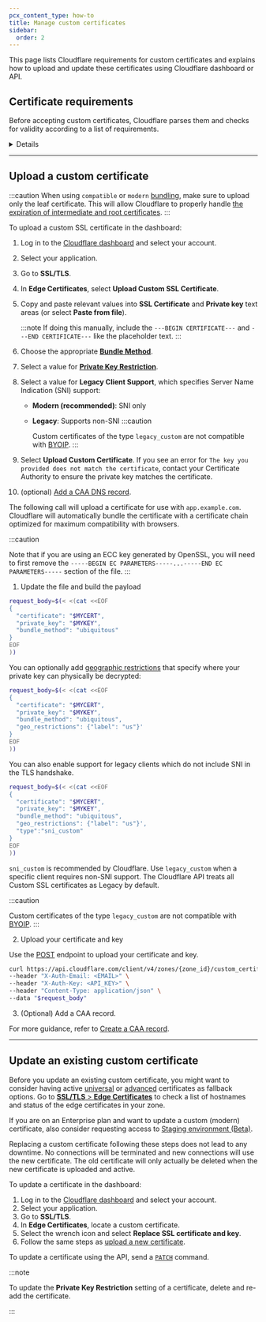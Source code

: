 ```yaml
---
pcx_content_type: how-to
title: Manage custom certificates
sidebar:
  order: 2
---
```



This page lists Cloudflare requirements for custom certificates and explains how to upload and update these certificates using Cloudflare dashboard or API.

## Certificate requirements

Before accepting custom certificates, Cloudflare parses them and checks for validity according to a list of requirements.

<Details header="Full list of requirements">

Each custom certificate you upload must:

- Be encoded in PEM format (PEM, PKCS#7, or PKCS#12). See [Converting Using OpenSSL](https://www.sslshopper.com/article-most-common-openssl-commands.html) for conversion examples.
- Not have a [key file password](/ssl/edge-certificates/custom-certificates/remove-file-key-password/).
- Not be expiring in less than 14 days from time of upload.
- Have a subject alternative name (SAN) matching at least one hostname in the zone where it is being uploaded.
- Use a private key greater than or equal to a minimum length. Currently, 2048 bit for RSA and 225 bit for ECDSA.
- Be publicly trusted by a major browser. This does not apply for certificates that specify `User Defined` as their [bundling methodology](/ssl/edge-certificates/custom-certificates/bundling-methodologies/).
- Be one of the following certificate types:

  - Unified Communications Certificates (UCC)
  - Extended Validation (EV)
  - Domain Validated (DV)
  - Organization Validated (OV)

</Details>

---

## Upload a custom certificate

:::caution
When using `compatible` or `modern` [bundling](/ssl/edge-certificates/custom-certificates/bundling-methodologies), make sure to upload only the leaf certificate. This will allow Cloudflare to properly handle [the expiration of intermediate and root certificates](/ssl/edge-certificates/custom-certificates/bundling-methodologies/#intermediate-and-root-certificates).
:::

<Tabs syncKey="dashPlusAPI"> <TabItem label="Dashboard">

To upload a custom SSL certificate in the dashboard:

1. Log in to the [Cloudflare dashboard](https://dash.cloudflare.com) and select your account.

2. Select your application.

3. Go to **SSL/TLS**.

4. In **Edge Certificates**, select **Upload Custom SSL Certificate**.

5. Copy and paste relevant values into **SSL Certificate** and **Private key** text areas (or select **Paste from file**).

   :::note
   If doing this manually, include the `---BEGIN CERTIFICATE---` and `---END CERTIFICATE---` like the placeholder text.
   :::

6. Choose the appropriate [**Bundle Method**](/ssl/edge-certificates/custom-certificates/bundling-methodologies/).

7. Select a value for [**Private Key Restriction**](/ssl/edge-certificates/custom-certificates/#geo-key-manager-private-key-restriction).

8. Select a value for **Legacy Client Support**, which specifies <GlossaryTooltip term="Server Name Indication (SNI)" link="/ssl/reference/browser-compatibility/#non-sni-support">Server Name Indication (SNI)</GlossaryTooltip> support:

   - **Modern (recommended)**: SNI only
   - **Legacy**: Supports non-SNI
     :::caution

     Custom certificates of the type `legacy_custom` are not compatible with [BYOIP](/byoip/).
     :::

9. Select **Upload Custom Certificate**. If you see an error for `The key you provided does not match the certificate`, contact your Certificate Authority to ensure the private key matches the certificate.

10. (optional) [Add a CAA DNS record](/ssl/edge-certificates/caa-records/).

</TabItem>

<TabItem label="API">

The following call will upload a certificate for use with `app.example.com`. Cloudflare will automatically bundle the certificate with a certificate chain optimized for maximum compatibility with browsers.

:::caution

Note that if you are using an ECC key generated by OpenSSL, you will need to first remove the `-----BEGIN EC PARAMETERS-----...-----END EC PARAMETERS-----` section of the file.
:::

1. Update the file and build the payload

<Render file="custom-cert-file-example" />

```bash
request_body=$(< <(cat <<EOF
{
  "certificate": "$MYCERT",
  "private_key": "$MYKEY",
  "bundle_method": "ubiquitous"
}
EOF
))
```

You can optionally add [geographic restrictions](https://blog.cloudflare.com/introducing-cloudflare-geo-key-manager/) that specify where your private key can physically be decrypted:

```bash
request_body=$(< <(cat <<EOF
{
  "certificate": "$MYCERT",
  "private_key": "$MYKEY",
  "bundle_method": "ubiquitous",
  "geo_restrictions": {"label": "us"}'
}
EOF
))
```

You can also enable support for legacy clients which do not include SNI in the TLS handshake.

```bash
request_body=$(< <(cat <<EOF
{
  "certificate": "$MYCERT",
  "private_key": "$MYKEY",
  "bundle_method": "ubiquitous",
  "geo_restrictions": {"label": "us"}',
  "type":"sni_custom"
}
EOF
))
```

`sni_custom` is recommended by Cloudflare. Use `legacy_custom` when a specific client requires non-SNI support. The Cloudflare API treats all Custom SSL certificates as Legacy by default.

:::caution

Custom certificates of the type `legacy_custom` are not compatible with [BYOIP](/byoip/).
:::

2. Upload your certificate and key

Use the [POST](/api/operations/custom-ssl-for-a-zone-create-ssl-configuration) endpoint to upload your certificate and key.

```bash
curl https://api.cloudflare.com/client/v4/zones/{zone_id}/custom_certificates \
--header "X-Auth-Email: <EMAIL>" \
--header "X-Auth-Key: <API_KEY>" \
--header "Content-Type: application/json" \
--data "$request_body"
```

3. (Optional) Add a CAA record.

<Render file="caa-records-definition" />

For more guidance, refer to [Create a CAA record](/ssl/edge-certificates/caa-records/).

</TabItem> </Tabs>

---

## Update an existing custom certificate

Before you update an existing custom certificate, you might want to consider having active [universal](/ssl/edge-certificates/universal-ssl/) or [advanced](/ssl/edge-certificates/advanced-certificate-manager/) certificates as fallback options. Go to [**SSL/TLS** > **Edge Certificates**](https://dash.cloudflare.com/?to=/:account/:zone/ssl-tls/edge-certificates) to check a list of hostnames and status of the edge certificates in your zone.

If you are on an Enterprise plan and want to update a custom (modern) certificate, also consider requesting access to [Staging environment (Beta)](/ssl/edge-certificates/staging-environment/).

Replacing a custom certificate following these steps does not lead to any downtime. No connections will be terminated and new connections will use the new certificate. The old certificate will only actually be deleted when the new certificate is uploaded and active.

<Tabs syncKey="dashPlusAPI"> <TabItem label="Dashboard">

To update a certificate in the dashboard:

1. Log in to the [Cloudflare dashboard](https://dash.cloudflare.com) and select your account.
2. Select your application.
3. Go to **SSL/TLS**.
4. In **Edge Certificates**, locate a custom certificate.
5. Select the wrench icon and select **Replace SSL certificate and key**.
6. Follow the same steps as [upload a new certificate](#upload-a-custom-certificate).

</TabItem> <TabItem label="API">

To update a certificate using the API, send a [`PATCH`](/api/operations/custom-ssl-for-a-zone-edit-ssl-configuration) command.

</TabItem> </Tabs>

:::note

To update the **Private Key Restriction** setting of a certificate, delete and re-add the certificate.

:::
